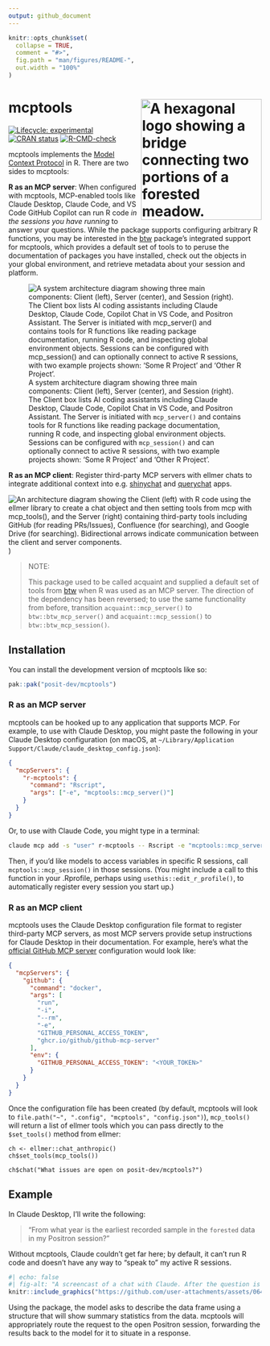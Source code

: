 ```yaml
---
output: github_document
---
```


<!-- README.md is generated from README.Rmd. Please edit that file -->

```r
knitr::opts_chunk$set(
  collapse = TRUE,
  comment = "#>",
  fig.path = "man/figures/README-",
  out.width = "100%"
)
```

# mcptools <a href="https://posit-dev.github.io/mcptools/"><img src="man/figures/logo.png" align="right" height="240" alt="A hexagonal logo showing a bridge connecting two portions of a forested meadow." /></a>

<!-- badges: start -->
[![Lifecycle: experimental](https://img.shields.io/badge/lifecycle-experimental-orange.svg)](https://lifecycle.r-lib.org/articles/stages.html#experimental)
[![CRAN status](https://www.r-pkg.org/badges/version/mcptools)](https://CRAN.R-project.org/package=mcptools)
[![R-CMD-check](https://github.com/posit-dev/mcptools/actions/workflows/R-CMD-check.yaml/badge.svg)](https://github.com/posit-dev/mcptools/actions/workflows/R-CMD-check.yaml)
<!-- badges: end -->

mcptools implements the [Model Context
Protocol](https://modelcontextprotocol.io/) in R. There are two sides to
mcptools:

**R as an MCP server**: When configured with mcptools, MCP-enabled
tools like Claude Desktop, Claude Code, and VS Code GitHub Copilot can
run R code *in the sessions you have running* to answer your
questions. While the package supports configuring arbitrary R
functions, you may be interested in the
[btw](https://posit-dev.github.io/btw/) package’s integrated support for
mcptools, which provides a default set of tools to to peruse the 
documentation of packages you have installed, check out the objects in your 
global environment, and retrieve metadata about your session and platform.

![A system architecture diagram showing three main components: Client (left), Server (center), and Session (right). The Client box lists AI coding assistants including Claude Desktop, Claude Code, Copilot Chat in VS Code, and Positron Assistant. The Server is initiated with `mcp_server()` and contains tools for R functions like reading package documentation, running R code, and inspecting global environment objects. Sessions can be configured with `mcp_session()` and can optionally connect to active R sessions, with two example projects shown: 'Some R Project' and 'Other R Project'.](man/figures/r_as_a_server.png)

**R as an MCP client**: Register third-party MCP servers with ellmer
chats to integrate additional context into
e.g. [shinychat](https://github.com/posit-dev/shinychat) and
[querychat](https://posit-dev.github.io/querychat/) apps.

![An architecture diagram showing the Client (left) with R code using the ellmer library to create a chat object and then setting tools from mcp with `mcp_tools()`, and the Server (right) containing third-party tools including GitHub (for reading PRs/Issues), Confluence (for searching), and Google Drive (for searching). Bidirectional arrows indicate communication between the client and server components.](man/figures/r_as_a_client.png))

> NOTE:
> 
> This package used to be called acquaint and supplied a default set of tools from [btw](https://github.com/posit-dev/btw) when R was used as an MCP server. The direction of the dependency has been reversed; to use the same functionality from before, transition `acquaint::mcp_server()` to `btw::btw_mcp_server()` and `acquaint::mcp_session()` to `btw::btw_mcp_session()`.

## Installation

You can install the development version of mcptools like so:

```r
pak::pak("posit-dev/mcptools")
```

### R as an MCP server

mcptools can be hooked up to any application that supports MCP. For example, to use with Claude Desktop, you might paste the following in your Claude Desktop configuration (on macOS, at  `~/Library/Application Support/Claude/claude_desktop_config.json`):

```json
{
  "mcpServers": {
    "r-mcptools": {
      "command": "Rscript",
      "args": ["-e", "mcptools::mcp_server()"]
    }
  }
}
```

Or, to use with Claude Code, you might type in a terminal:

```bash
claude mcp add -s "user" r-mcptools -- Rscript -e "mcptools::mcp_server()"
```

Then, if you'd like models to access variables in specific R sessions, call `mcptools::mcp_session()` in those sessions. (You might include a call to this function in your .Rprofile, perhaps using `usethis::edit_r_profile()`, to automatically register every session you start up.)

### R as an MCP client

mcptools uses the Claude Desktop configuration file format to register third-party MCP servers, as most MCP servers provide setup instructions for Claude Desktop in their documentation. For example, here's what the [official GitHub MCP server](https://github.com/github/github-mcp-server) configuration would look like:

```json
{
  "mcpServers": {
    "github": {
      "command": "docker",
      "args": [
        "run",
        "-i",
        "--rm",
        "-e",
        "GITHUB_PERSONAL_ACCESS_TOKEN",
        "ghcr.io/github/github-mcp-server"
      ],
      "env": {
        "GITHUB_PERSONAL_ACCESS_TOKEN": "<YOUR_TOKEN>"
      }
    }
  }
}
```

Once the configuration file has been created (by default, mcptools will look to `file.path("~", ".config", "mcptools", "config.json")`), `mcp_tools()` will return a list of ellmer tools which you can pass directly to the `$set_tools()` method from ellmer:

```
ch <- ellmer::chat_anthropic()
ch$set_tools(mcp_tools())

ch$chat("What issues are open on posit-dev/mcptools?")
```

## Example

In Claude Desktop, I'll write the following:

> "From what year is the earliest recorded sample in the `forested` data in my Positron session?"

Without mcptools, Claude couldn't get far here; by default, it can't run R code and doesn't have any way to "speak to" my active R sessions. 

```r
#| echo: false
#| fig-alt: "A screencast of a chat with Claude. After the question is asked, a tool called 'describe data frame' is called with the `data_frame` argument set to `forested`. The results are returned from mcptools as json, which the model then integrates into its response: 'Based on the data structure, I can see there's a `year` column with values ranfing from 1995 to 2024. The earliest recorded sample in the `forested` data is from 1995.'"
knitr::include_graphics("https://github.com/user-attachments/assets/064df664-2669-498e-a644-fb191a30235f")
```

Using the package, the model asks to describe the data frame using a structure that will show summary statistics from the data. mcptools will appropriately route the request to the open Positron session, forwarding the results back to the model for it to situate in a response.
